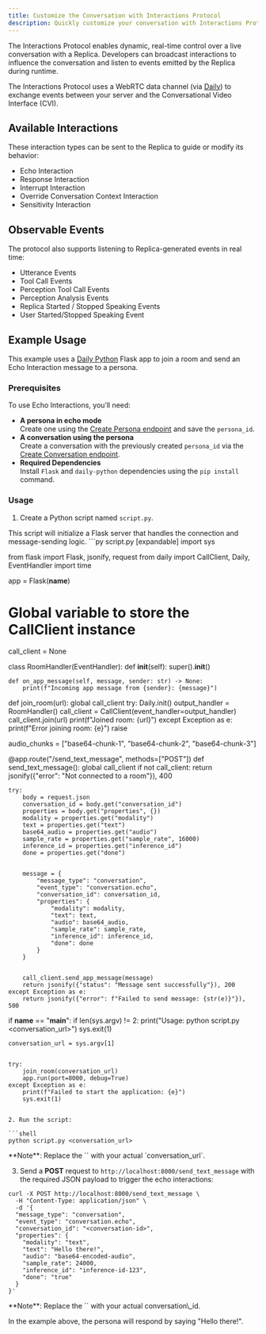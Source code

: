 ```yaml
---
title: Customize the Conversation with Interactions Protocol
description: Quickly customize your conversation with Interactions Protocol.
---
```


The Interactions Protocol enables dynamic, real-time control over a live conversation with a Replica. Developers can broadcast interactions to influence the conversation and listen to events emitted by the Replica during runtime.

The Interactions Protocol uses a WebRTC data channel (via [Daily](https://www.daily.co/)) to exchange events between your server and the Conversational Video Interface (CVI).

## Available Interactions

These interaction types can be sent to the Replica to guide or modify its behavior:

* Echo Interaction  
* Response Interaction  
* Interrupt Interaction  
* Override Conversation Context Interaction  
* Sensitivity Interaction

## Observable Events

The protocol also supports listening to Replica-generated events in real time:

* Utterance Events  
* Tool Call Events  
* Perception Tool Call Events  
* Perception Analysis Events  
* Replica Started / Stopped Speaking Events  
* User Started/Stopped Speaking Event

## Example Usage

This example uses a [Daily Python](https://docs.daily.co/reference/daily-python) Flask app to join a room and send an Echo Interaction message to a persona.

### Prerequisites

To use Echo Interactions, you’ll need:

* **A persona in echo mode**  
   Create one using the [Create Persona endpoint](https://docs.tavus.io/api-reference/personas/create-persona) and save the `persona_id`.  
* **A conversation using the persona**  
   Create a conversation with the previously created `persona_id` via the [Create Conversation endpoint](https://docs.tavus.io/api-reference/conversations/create-conversation).  
* **Required Dependencies**  
   Install  `Flask` and `daily-python` dependencies using the `pip install` command.

### Usage

1. Create a Python script named `script.py`.
<Info>
This script will initialize a Flask server that handles the connection and message-sending logic.
</Info>
```py script.py [expandable]
import sys


from flask import Flask, jsonify, request
from daily import CallClient, Daily, EventHandler
import time


app = Flask(__name__)


# Global variable to store the CallClient instance
call_client = None




class RoomHandler(EventHandler):
    def __init__(self):
        super().__init__()


    def on_app_message(self, message, sender: str) -> None:
        print(f"Incoming app message from {sender}: {message}")




def join_room(url):
    global call_client
    try:
        Daily.init()
        output_handler = RoomHandler()
        call_client = CallClient(event_handler=output_handler)
        call_client.join(url)
        print(f"Joined room: {url}")
    except Exception as e:
        print(f"Error joining room: {e}")
        raise


audio_chunks = ["base64-chunk-1", "base64-chunk-2", "base64-chunk-3"]




@app.route("/send_text_message", methods=["POST"])
def send_text_message():
    global call_client
    if not call_client:
        return jsonify({"error": "Not connected to a room"}), 400
   
    try:
        body = request.json
        conversation_id = body.get("conversation_id")
        properties = body.get("properties", {})
        modality = properties.get("modality")
        text = properties.get("text")
        base64_audio = properties.get("audio")
        sample_rate = properties.get("sample_rate", 16000)
        inference_id = properties.get("inference_id")
        done = properties.get("done")


        message = {
            "message_type": "conversation",
            "event_type": "conversation.echo",
            "conversation_id": conversation_id,
            "properties": {
                "modality": modality,
                "text": text,
                "audio": base64_audio,
                "sample_rate": sample_rate,
                "inference_id": inference_id,
                "done": done
            }
        }


        call_client.send_app_message(message)
        return jsonify({"status": "Message sent successfully"}), 200
    except Exception as e:
        return jsonify({"error": f"Failed to send message: {str(e)}"}), 500


if __name__ == "__main__":
    if len(sys.argv) != 2:
        print("Usage: python script.py <conversation_url>")
        sys.exit(1)


    conversation_url = sys.argv[1]


    try:
        join_room(conversation_url)
        app.run(port=8000, debug=True)
    except Exception as e:
        print(f"Failed to start the application: {e}")
        sys.exit(1)
```

2. Run the script:

```shell
python script.py <conversation_url>
```

<Note>
**Note**: Replace the `<conversation_url>` with your actual `conversation_url`.
</Note>

3. Send a **POST** request to `http://localhost:8000/send_text_message` with the required JSON payload to trigger the echo interactions:

```shell cURL
curl -X POST http://localhost:8000/send_text_message \
  -H "Content-Type: application/json" \
  -d '{
  "message_type": "conversation",
  "event_type": "conversation.echo",
  "conversation_id": "<conversation-id>",
  "properties": {
    "modality": "text",
    "text": "Hello there!",
    "audio": "base64-encoded-audio",
    "sample_rate": 24000,
    "inference_id": "inference-id-123",
    "done": "true"
  }
}'
```

<Note>
**Note**: Replace the `<conversation_id>` with your actual conversation\_id.
</Note>

In the example above, the persona will respond by saying "Hello there!".